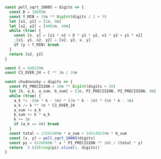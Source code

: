 ```javascript
const pell_sqrt_10005 = digits => {
  const D = 10005n
  const Y_MIN = 10n ** BigInt(digits / 2 + 5)
  let [x1, y1] = [1n, 0n]
  let [x2, y2] = [4001n, 40n]
  while (true) {
    const [x, y] = [x1 * x2 + D * y1 * y2, x1 * y2 + y1 * x2]
    ;[x1, y1, x2, y2] = [x2, y2, x, y]
    if (y > Y_MIN) break
  }
  return [x2, y2]
}

const C = 640320n
const C3_OVER_24 = C ** 3n / 24n

const chudnovsky = digits => {
  const PI_PRECISION = 10n ** BigInt(digits + 20)
  let [k, a_k, a_sum, b_sum] = [1n, PI_PRECISION, PI_PRECISION, 0n]
  while (true) {
    a_k *= -(6n * k - 5n) * (2n * k - 1n) * (6n * k - 1n)
    a_k /= k ** 3n * C3_OVER_24
    a_sum += a_k
    b_sum += k * a_k
    k += 1n
    if (a_k == 0n) break
  }
  const total = 13591409n * a_sum + 545140134n * b_sum
  const [x, y] = pell_sqrt_10005(digits)
  const pi = (426880n * x * PI_PRECISION ** 2n) / (total * y)
  return `3.${String(pi).slice(1, digits)}`
}
```
